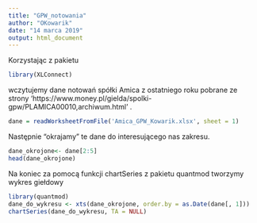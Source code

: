 ```yaml
---
title: "GPW_notowania"
author: "OKowarik"
date: "14 marca 2019"
output: html_document
---
```

Korzystając z pakietu
```r
library(XLConnect)
```
wczytujemy dane notowań spółki Amica z ostatniego roku pobrane ze strony 'https://www.money.pl/gielda/spolki-gpw/PLAMICA00010,archiwum.html' .
```r
dane = readWorksheetFromFile('Amica_GPW_Kowarik.xlsx', sheet = 1)
```
Następnie "okrajamy" te dane do interesującego nas zakresu.
```r
dane_okrojone<- dane[2:5]
head(dane_okrojone)
```
Na koniec za pomocą funkcji chartSeries z pakietu quantmod tworzymy wykres giełdowy 
```r
library(quantmod)
dane_do_wykresu <- xts(dane_okrojone, order.by = as.Date(dane[, 1]))
chartSeries(dane_do_wykresu, TA = NULL)
```
